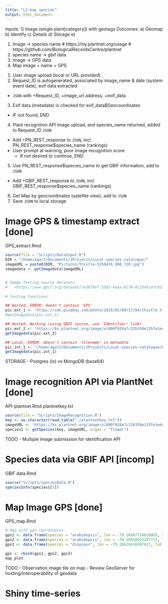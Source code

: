 ```yaml
---
title: "L2-map species"
output: html_document
---
```


Inputs:
1) image (single plant[category]) with geotags
Outcomes:
a) Geomap
b) Identify
c) *Details
d) *Storage
e) 

1. Image -> species name
  # https://my.plantnet.org/usage
  # https://github.com/BiologicalRecordsCentre/plantnet
2. species name -> gbif data
3. Image -> GPS data
4. Map image + name + GPS

1) User image upload (local or URL provided)
2) Request_ID is autogenerated, associated by image_name & date (system event date), exif data extracted
  - `JSON` with +Request_ID, +image_url address, +exif_data
3) Exif data (metadata) is checked for exif_data$Geocoordinates
  - IF not found, END
4) Plant recognition API image upload, and species_name returned, added to Request_ID `JSON`
  - Add +PN_REST_response to `JSON`, incl PN_REST_response$species_name (rankings)
  - User prompt at warning, poor image recognition score
    - If not desired to continue, END
5) Use PN_REST_response$species_name to get GBIF information, add to `JSON`
  - Add +GBIF_REST_response to `JSON`, incl GBIF_REST_response$species_name (rankings)
6) Get Map by geocoordinates (satellite view), add to `JSON`
7) Save `JSON` to local storage


# Image GPS & timestamp extract [done]
GPS_extract.Rmd
```r
source(file = "Scripts/DataInput.R")
DIR = "/home/agar2/Documents/1Projects/Local-species-catalogue/"
imageURL = paste0(DIR, "Pictures/thistle-5150476_960_720.jpg")
imagedata <- getImagedata(imageURL)


# Image Testing source dataset=
#   <https://www.gbif.org/dataset/7a3679ef-5582-4aaa-81f0-8c2545cafc81>
  
# Testing functions

## Hosted, ERROR: doesn't contain 'GPS'
pic.ext_1 <- 'https://cdn.pixabay.com/photo/2020/05/09/17/04/thistle-5150476_960_720.jpg'
#getImagedata(pic.ext_1)

## Hosted, Working (using GBIF source, use 'Identifier' link)
pic.ext_2 <- "https://bs.plantnet.org/image/o/090f920a7c32b350e135fe1eec1b2fb4e0d81497"
getImagedata(pic.ext_2)

## Local, ERROR: doesn't contain 'filename' in metadata 
pic.int_1 <- "/home/agar2/Documents/1Projects/Local-species-catalogue/Pictures/fab3b610b796778928299f535f661984e5eebd7c.jpeg"
getImagedata(pic.int_1)
```

STORAGE
 - Postgres (lo) vs MongoDB (base64)

# Image recognition API via PlantNet [done]
API-plantnet.Rmd
plantnetkey.txt

```r
source(file = "Scripts/ImageRecognition.R")
key <- as.character(read.table("./plantnetkey.txt"))
imageURL <- 'https://bs.plantnet.org/image/o/090f920a7c32b350e135fe1eec1b2fb4e0d81497'
species1 <- getSpecies(key, imageURL, organ = "flower")
```
TODO
 - Multiple image submission for identification API

# Species data via GBIF API [incomp]
GBIF data.Rmd
```r
source("Scripts/speciesData.R")
speciesInfo(species1[1])
```

# Map Image GPS [done]
GPS_map.Rmd
```r

# Map with gps coordinates
gps1 <- data.frame(species = "arabidopsis", lon = -79.26887718018865, lat = 44.2486202976625)   # randomly taken from Google maps
gps2 <- data.frame(species = "arabidopsis", lon = -79.26818923287712, lat = 44.2487061833985)   # randomly taken from Google maps
gps3 <- data.frame(species = "dinosaur", lon = -79.26616416507017, lat = 44.24929218118515)   # randomly taken from Google maps

gps <- rbind(gps1, gps2, gps3)
map_plot
```
TODO
 - Observation image tile on map
 - Review GeoServer for hosting/interoperability of geodata

# Shiny time-series
```r

```


